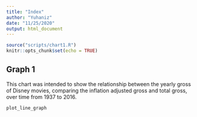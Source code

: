 ```yaml
---
title: "Index"
author: "Yuhaniz"
date: "11/25/2020"
output: html_document
---
```

```r
source("scripts/chart1.R")
knitr::opts_chunk$set(echo = TRUE)
```

## Graph 1
This chart was intended to show the relationship between the yearly gross of Disney movies, comparing the inflation adjusted gross and total gross, over time from 1937 to 2016.
```r
plot_line_graph
```

